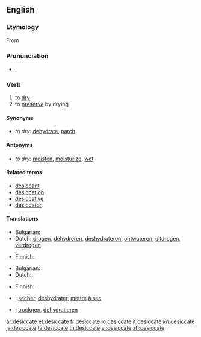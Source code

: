 ==English==

===Etymology===
From {{etyl|la|en}} {{term|desicco|dēsiccō|lang=la}}

===Pronunciation===
* {{a|UK}} {{IPA|/ˈdɛs.ɪ.keɪt/}}, {{SAMPA|/"dEs.I.keIt/}}

===Verb===
{{en-verb|desiccat|ing}}
{{transitive}}

# to [[dry]]
# to [[preserve]] by drying

====Synonyms====
* ''to dry:'' [[dehydrate]], [[parch]]

====Antonyms====
* ''to dry:'' [[moisten]], [[moisturize]], [[wet]]

====Related terms====
* [[desiccant]]
* [[desiccation]]
* [[desiccative]]
* [[desiccator]]

====Translations====
{{trans-top|to dry}}
* Bulgarian: {{t|bg|изсушавам|sc=Cyrl}}
* Dutch: [[drogen]], [[dehydreren]], [[deshydrateren]], [[ontwateren]], [[uitdrogen]], [[verdrogen]]
{{trans-mid}}
* Finnish: {{t-|fi|kuivata}}
{{trans-bottom}}

{{trans-top|to preserve by drying}}
* Bulgarian: {{t|bg|суша|sc=Cyrl}}
* Dutch: {{t+|nl|drogen}}
{{trans-mid}}
* Finnish: {{t-|fi|kuivata}}
{{trans-bottom}}

{{checktrans-top}}
* {{ttbc|French}}: [[secher]], [[déshydrater]], [[mettre]] [[à sec]]
* {{ttbc|German}}: [[trocknen]], [[dehydratieren]]
{{checktrans-bottom}}

[[ar:desiccate]]
[[et:desiccate]]
[[fr:desiccate]]
[[io:desiccate]]
[[it:desiccate]]
[[kn:desiccate]]
[[ja:desiccate]]
[[ta:desiccate]]
[[th:desiccate]]
[[vi:desiccate]]
[[zh:desiccate]]